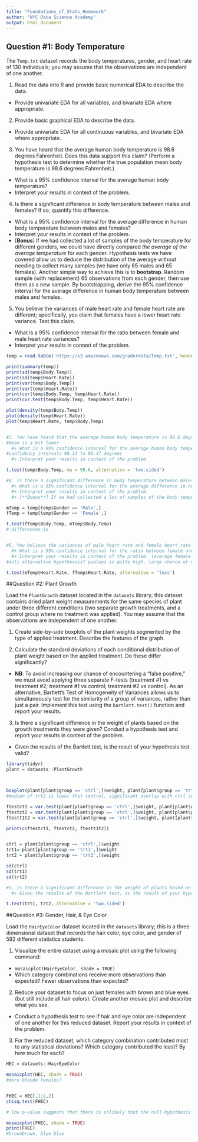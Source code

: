 ```yaml
---
title: "Foundations_of_Stats_Homework"
author: "NYC Data Science Academy"
output: html_document
---
```

## Question #1: Body Temperature

The `Temp.txt` dataset records the body temperatures, gender, and heart rate of 130 individuals; you may assume that the observations are independent of one another.

1. Read the data into R and provide basic numerical EDA to describe the data.
  + Provide univariate EDA for all variables, and bivariate EDA where appropriate.

2. Provide basic graphical EDA to describe the data.
  + Provide univariate EDA for all continuous variables, and bivariate EDA where appropriate.

3. You have heard that the average human body temperature is 98.6 degrees Fahrenheit. Does this data support this claim? (Perform a hypothesis test to determine whether the true population mean body temperature is 98.6 degrees Fahrenheit.)
  + What is a 95% confidence interval for the average human body temperature?
  + Interpret your results in context of the problem.

4. Is there a significant difference in body temperature between males and females? If so, quantify this difference.
  + What is a 95% confidence interval for the average difference in human body temperature between males and females?
  + Interpret your results in context of the problem.
  + [**Bonus**] If we had collected a lot of samples of the body temperature for different genders, we could have directly compared *the average of the average temperature* for each gender. Hypothesis tests we have covered allow us to deduce the distribution of the average without needing to collect many samples (we have only 65 males and 65 females). Another simple way to achieve this is to **bootstrap**. Random sample (with replacement) 65 observations from each gender, then use them as a new sample. By bootstrapping, derive the 95% confidence interval for the average difference in human body temperature between males and females.

5. You believe the variances of male heart rate and female heart rate are different; specifically, you claim that females have a lower heart rate variance. Test this claim.
  + What is a 95% confidence interval for the ratio between female and male heart rate variances?
  + Interpret your results in context of the problem.

```r
temp = read.table('https://s3.amazonaws.com/graderdata/Temp.txt', header = TRUE)

print(summary(temp))
print(sd(temp$Body.Temp))
print(sd(temp$Heart.Rate))
print(var(temp$Body.Temp))
print(var(temp$Heart.Rate))
print(cor(temp$Body.Temp, temp$Heart.Rate))
print(cor.test(temp$Body.Temp, temp$Heart.Rate))

plot(density(temp$Body.Temp))
plot(density(temp$Heart.Rate))
plot(temp$Heart.Rate, temp$Body.Temp)


#3. You have heard that the average human body temperature is 98.6 degrees Fahrenheit. Does this data support this claim? (Perform a hypothesis test to determine whether the true population mean body temperature is 98.6 degrees Fahrenheit.)
#mean is a bit lower 
  #+ What is a 95% confidence interval for the average human body temperature?
#confidency intervals 98.12 to 98.37 degrees
  #+ Interpret your results in context of the problem.

t.test(temp$Body.Temp, mu = 98.6, alternative = 'two.sided')

#4. Is there a significant difference in body temperature between males and females? If so, quantify this difference.
  #+ What is a 95% confidence interval for the average difference in human body temperature between males and females?
  #+ Interpret your results in context of the problem.
  #+ [**Bonus**] If we had collected a lot of samples of the body temperature for different genders, we could have directly compared *the average of the average temperature* for each gender. Hypothesis tests we have covered allow us to deduce the distribution of the average without needing to collect many samples (we have only 65 males and 65 females). Another simple way to achieve this is to **bootstrap**. Random sample (with replacement) 65 observations from each gender, then use them as a new sample. By bootstrapping, derive the 95% confidence interval for the average difference in human body temperature between males and females.

mTemp = temp[temp$Gender == 'Male',]
fTemp = temp[temp$Gender == 'Female',]

t.test(fTemp$Body.Temp, mTemp$Body.Temp)
# differences is 


#5. You believe the variances of male heart rate and female heart rate are different; specifically, you claim that females have a lower heart rate variance. Test this claim.
  #+ What is a 95% confidence interval for the ratio between female and male heart rate variances? (negative values)
  #+ Interpret your results in context of the problem. (average female HR is higher, leading to neg tvalue)
#anti alternative hypothensis? pvalues is quite high. large chance of null hypothesis

t.test(mTemp$Heart.Rate, fTemp$Heart.Rate, alternative = 'less')


```

##Question #2: Plant Growth

Load the `PlantGrowth` dataset located in the `datasets` library; this dataset contains dried plant weight measurements for the same species of plant under three different conditions (two separate growth treatments, and a control group where no treatment was applied). You may assume that the observations are independent of one another.

1. Create side-by-side boxplots of the plant weights segmented by the type of applied treatment. Describe the features of the graph.

2. Calculate the standard deviations of each conditional distribution of plant weight based on the applied treatment. Do these differ significantly?
  + **NB**: To avoid increasing our chance of encountering a "false positive," we must avoid applying three separate F-tests (treatment #1 vs treatment #2; treatment #1 vs control; treatment #2 vs control). As an alternative, Bartlett's Test of Homogeneity of Variances allows us to simultaneously test for the similarity of a group of variances, rather than just a pair. Implement this test using the `bartlett.test()` function and report your results.
  
3. Is there a significant difference in the weight of plants based on the growth treatments they were given? Conduct a hypothesis test and report your results in context of the problem. 
  + Given the results of the Bartlett test, is the result of your hypothesis test valid?



```r
library(tidyr)
plant = datasets::PlantGrowth



boxplot(plant[plant$group == 'ctrl',]$weight, plant[plant$group == 'trt1',]$weight, plant[plant$group == 'trt2',]$weight)
#median of trt2 is lower that control, significant overlap with ctrl suggests no statitical difference. Ranges similar to control as well. trt2 looks like significant change. with no overlap of central quartile 

ftestct1 = var.test(plant[plant$group == 'ctrl',]$weight, plant[plant$group == 'trt1',]$weight)
ftestct2 = var.test(plant[plant$group == 'ctrl',]$weight, plant[plant$group == 'trt2',]$weight)
ftestt1t2 = var.test(plant[plant$group == 'ctrl',]$weight, plant[plant$group == 'trt2',]$weight)

print(c(ftestct1, ftestct2, ftestt1t2))


ctrl = plant[plant$group == 'ctrl',]$weight
trt1= plant[plant$group == 'trt1',]$weight
trt2 = plant[plant$group == 'trt2',]$weight

sd(ctrl)
sd(trt1)
sd(trt2)

#3. Is there a significant difference in the weight of plants based on the growth treatments they were given? Conduct a hypothesis test and report your results in context of the problem. 
  #+ Given the results of the Bartlett test, is the result of your hypothesis test valid? yes, difference in mean can be as high as 1.4 and as low as 0.2. p-value below 0.05

t.test(trt1, trt2, alternative = 'two.sided')
```

##Question #3: Gender, Hair, & Eye Color

Load the `HairEyeColor` dataset located in the `datasets` library; this is a three dimensional dataset that records the hair color, eye color, and gender of 592 different statistics students.

1. Visualize the entire dataset using a mosaic plot using the following command:
  + `mosaicplot(HairEyeColor, shade = TRUE)`
  + Which category combinations receive more observations than expected? Fewer observations than expected?
  
2. Reduce your dataset to focus on just females with brown and blue eyes (but still include all hair colors). Create another mosaic plot and describe what you see.
  + Conduct a hypothesis test to see if hair and eye color are independent of one another for this reduced dataset. Report your results in context of the problem.

3. For the reduced dataset, which category combination contributed most to any statistical deviations? Which category contributed the least? By how much for each?


```r
HEC = datasets::HairEyeColor

mosaicplot(HEC, shade = TRUE)
#more blonde females?


FHEC = HEC[,1:2,2]
chisq.test(FHEC)

# low p-value suggests that there is unlikely that the null-hypothesis is  try. (null-hypothesis = eye and hair color and independent of another, i.e blue eyes with brown hair just as likely as blue eyes with blonde hair. )

mosaicplot(FHEC, shade = TRUE)
print(FHEC)
#brownbrown, blue blue
```

